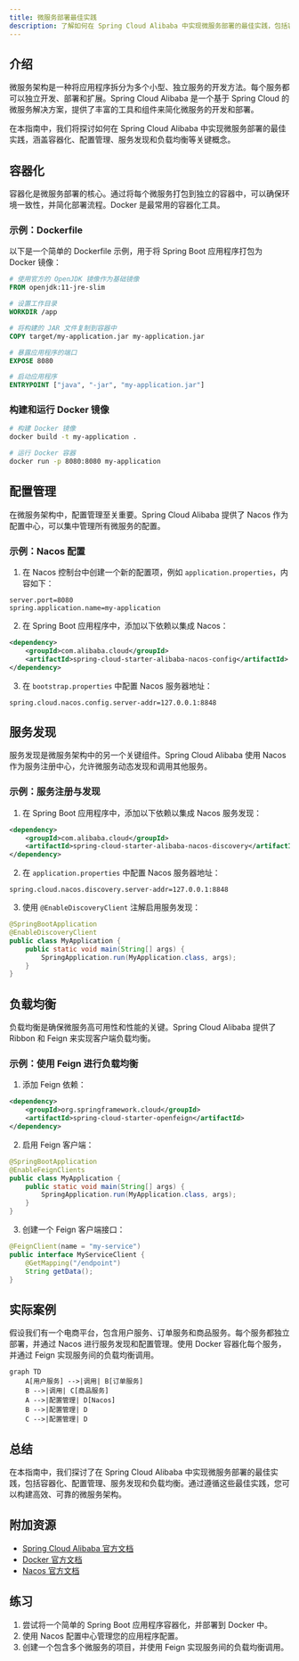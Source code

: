 ```yaml
---
title: 微服务部署最佳实践
description: 了解如何在 Spring Cloud Alibaba 中实现微服务部署的最佳实践，包括容器化、配置管理、服务发现和负载均衡等关键概念。
---
```


## 介绍

微服务架构是一种将应用程序拆分为多个小型、独立服务的开发方法。每个服务都可以独立开发、部署和扩展。Spring Cloud Alibaba 是一个基于 Spring Cloud 的微服务解决方案，提供了丰富的工具和组件来简化微服务的开发和部署。

在本指南中，我们将探讨如何在 Spring Cloud Alibaba 中实现微服务部署的最佳实践，涵盖容器化、配置管理、服务发现和负载均衡等关键概念。

## 容器化

容器化是微服务部署的核心。通过将每个微服务打包到独立的容器中，可以确保环境一致性，并简化部署流程。Docker 是最常用的容器化工具。

### 示例：Dockerfile

以下是一个简单的 Dockerfile 示例，用于将 Spring Boot 应用程序打包为 Docker 镜像：

```dockerfile
# 使用官方的 OpenJDK 镜像作为基础镜像
FROM openjdk:11-jre-slim

# 设置工作目录
WORKDIR /app

# 将构建的 JAR 文件复制到容器中
COPY target/my-application.jar my-application.jar

# 暴露应用程序的端口
EXPOSE 8080

# 启动应用程序
ENTRYPOINT ["java", "-jar", "my-application.jar"]
```

### 构建和运行 Docker 镜像

```bash
# 构建 Docker 镜像
docker build -t my-application .

# 运行 Docker 容器
docker run -p 8080:8080 my-application
```

## 配置管理

在微服务架构中，配置管理至关重要。Spring Cloud Alibaba 提供了 Nacos 作为配置中心，可以集中管理所有微服务的配置。

### 示例：Nacos 配置

1. 在 Nacos 控制台中创建一个新的配置项，例如 `application.properties`，内容如下：

```properties
server.port=8080
spring.application.name=my-application
```

2. 在 Spring Boot 应用程序中，添加以下依赖以集成 Nacos：

```xml
<dependency>
    <groupId>com.alibaba.cloud</groupId>
    <artifactId>spring-cloud-starter-alibaba-nacos-config</artifactId>
</dependency>
```

3. 在 `bootstrap.properties` 中配置 Nacos 服务器地址：

```properties
spring.cloud.nacos.config.server-addr=127.0.0.1:8848
```

## 服务发现

服务发现是微服务架构中的另一个关键组件。Spring Cloud Alibaba 使用 Nacos 作为服务注册中心，允许微服务动态发现和调用其他服务。

### 示例：服务注册与发现

1. 在 Spring Boot 应用程序中，添加以下依赖以集成 Nacos 服务发现：

```xml
<dependency>
    <groupId>com.alibaba.cloud</groupId>
    <artifactId>spring-cloud-starter-alibaba-nacos-discovery</artifactId>
</dependency>
```

2. 在 `application.properties` 中配置 Nacos 服务器地址：

```properties
spring.cloud.nacos.discovery.server-addr=127.0.0.1:8848
```

3. 使用 `@EnableDiscoveryClient` 注解启用服务发现：

```java
@SpringBootApplication
@EnableDiscoveryClient
public class MyApplication {
    public static void main(String[] args) {
        SpringApplication.run(MyApplication.class, args);
    }
}
```

## 负载均衡

负载均衡是确保微服务高可用性和性能的关键。Spring Cloud Alibaba 提供了 Ribbon 和 Feign 来实现客户端负载均衡。

### 示例：使用 Feign 进行负载均衡

1. 添加 Feign 依赖：

```xml
<dependency>
    <groupId>org.springframework.cloud</groupId>
    <artifactId>spring-cloud-starter-openfeign</artifactId>
</dependency>
```

2. 启用 Feign 客户端：

```java
@SpringBootApplication
@EnableFeignClients
public class MyApplication {
    public static void main(String[] args) {
        SpringApplication.run(MyApplication.class, args);
    }
}
```

3. 创建一个 Feign 客户端接口：

```java
@FeignClient(name = "my-service")
public interface MyServiceClient {
    @GetMapping("/endpoint")
    String getData();
}
```

## 实际案例

假设我们有一个电商平台，包含用户服务、订单服务和商品服务。每个服务都独立部署，并通过 Nacos 进行服务发现和配置管理。使用 Docker 容器化每个服务，并通过 Feign 实现服务间的负载均衡调用。

```mermaid
graph TD
    A[用户服务] -->|调用| B[订单服务]
    B -->|调用| C[商品服务]
    A -->|配置管理| D[Nacos]
    B -->|配置管理| D
    C -->|配置管理| D
```

## 总结

在本指南中，我们探讨了在 Spring Cloud Alibaba 中实现微服务部署的最佳实践，包括容器化、配置管理、服务发现和负载均衡。通过遵循这些最佳实践，您可以构建高效、可靠的微服务架构。

## 附加资源

- [Spring Cloud Alibaba 官方文档](https://spring-cloud-alibaba-group.github.io/github-pages/hoxton/en-us/index.html)
- [Docker 官方文档](https://docs.docker.com/)
- [Nacos 官方文档](https://nacos.io/zh-cn/docs/what-is-nacos.html)

## 练习

1. 尝试将一个简单的 Spring Boot 应用程序容器化，并部署到 Docker 中。
2. 使用 Nacos 配置中心管理您的应用程序配置。
3. 创建一个包含多个微服务的项目，并使用 Feign 实现服务间的负载均衡调用。